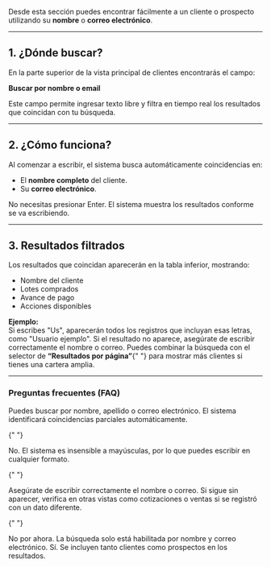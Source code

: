 Desde esta sección puedes encontrar fácilmente a un cliente o prospecto utilizando su **nombre** o **correo electrónico**.

---

## 1. ¿Dónde buscar?

En la parte superior de la vista principal de clientes encontrarás el campo:

**Buscar por nombre o email**

Este campo permite ingresar texto libre y filtra en tiempo real los resultados que coincidan con tu búsqueda.

---

## 2. ¿Cómo funciona?

Al comenzar a escribir, el sistema busca automáticamente coincidencias en:

- El **nombre completo** del cliente.
- Su **correo electrónico**.

<Info>
  No necesitas presionar Enter. El sistema muestra los resultados conforme se va
  escribiendo.
</Info>

---

## 3. Resultados filtrados

Los resultados que coincidan aparecerán en la tabla inferior, mostrando:

- Nombre del cliente
- Lotes comprados
- Avance de pago
- Acciones disponibles

<Card>
  <b>Ejemplo:</b>
  <br />
  Si escribes "Us", aparecerán todos los registros que incluyan esas letras,
  como "Usuario ejemplo".
</Card>

<Check>
  Si el resultado no aparece, asegúrate de escribir correctamente el nombre o
  correo.
</Check>

<Check>
  Puedes combinar la búsqueda con el selector de <b>“Resultados por página”</b>{" "}
  para mostrar más clientes si tienes una cartera amplia.
</Check>

---

### Preguntas frecuentes (FAQ)

<AccordionGroup type="multiple">
  <Accordion title="¿Qué datos puedo usar para buscar?">
    Puedes buscar por nombre, apellido o correo electrónico. El sistema identificará coincidencias parciales automáticamente.
  </Accordion>

{" "}

<Accordion title="¿La búsqueda distingue entre mayúsculas y minúsculas?">
  No. El sistema es insensible a mayúsculas, por lo que puedes escribir en
  cualquier formato.
</Accordion>

{" "}

<Accordion title="¿Por qué no aparece un cliente que sí está registrado?">
  Asegúrate de escribir correctamente el nombre o correo. Si sigue sin aparecer,
  verifica en otras vistas como cotizaciones o ventas si se registró con un dato
  diferente.
</Accordion>

{" "}

<Accordion title="¿Puedo buscar por otros campos como teléfono?">
  No por ahora. La búsqueda solo está habilitada por nombre y correo
  electrónico.
</Accordion>

  <Accordion title="¿La búsqueda también aplica a prospectos?">
    Sí. Se incluyen tanto clientes como prospectos en los resultados.
  </Accordion>
</AccordionGroup>
